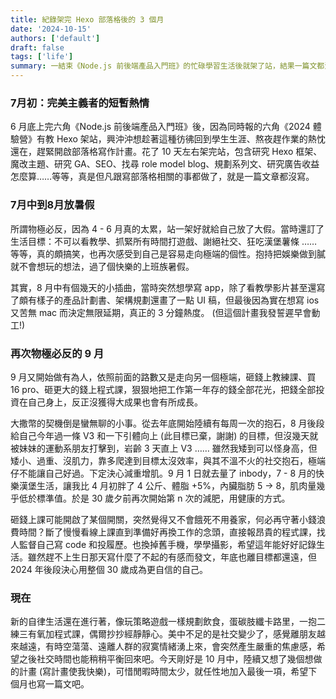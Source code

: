 ```yaml
---
title: 紀錄架完 Hexo 部落格後的 3 個月
date: '2024-10-15'
authors: ['default']
draft: false
tags: ['life']
summary: 一結束《Node.js 前後端產品入門班》的忙碌學習生活後就架了站，結果一篇文都沒寫。頹廢到 9 月突然做了很多重要決定，記錄下這 3 個月的生活與心態轉變和努力中的目標。
---
```


### 7月初：完美主義者的短暫熱情
6 月底上完六角《Node.js 前後端產品入門班》後，因為同時報的六角《2024 體驗營》有教 Hexo 架站，興沖沖想趁著這種彷彿回到學生生涯、熬夜趕作業的熱忱還在，趕緊開啟部落格寫作計畫。花了 10 天左右架完站，包含研究 Hexo 框架、魔改主題、研究 GA、SEO、找尋 role model blog、規劃系列文、研究廣告收益怎麼算……等等，真是但凡跟寫部落格相關的事都做了，就是一篇文章都沒寫。

### 7月中到8月放暑假
所謂物極必反，因為 4 - 6 月真的太累，站一架好就給自己放了大假。當時還訂了生活目標：不可以看教學、抓緊所有時間打遊戲、謝絕社交、狂吃漢堡薯條 …… 等等，真的頗搞笑，也再次感受到自己是容易走向極端的個性。抱持把娛樂做到膩就不會想玩的想法，過了個快樂的上班族暑假。

其實，8 月中有個幾天的小插曲，當時突然想學寫 app，除了看教學影片甚至還寫了頗有樣子的產品計劃書、架構規劃還畫了一點 UI 稿，但最後因為實在想寫 ios 又苦無 mac 而決定無限延期，真正的 3 分鐘熱度。 (但這個計畫我發誓遲早會動工!)

### 再次物極必反的 9 月
9 月又開始做有為人，依照前面的路數又是走向另一個極端，砸錢上教練課、買 16 pro、砸更大的錢上程式課，狠狠地把工作第一年存的錢全部花光，把錢全部投資在自己身上，反正沒獲得大成果也會有所成長。

大撒幣的契機倒是蠻無聊的小事。從去年底開始陸續有每周一次的抱石，8 月後段給自己今年過一條 V3 和一下引體向上 (此目標已棄，謝謝) 的目標，但沒幾天就被妹妹的運動系朋友打擊到，岩齡 3 天直上 V3 …… 雖然我矮到可以怪身高，但矮小、過重、沒肌力，靠多爬達到目標太沒效率，與其不溫不火的社交抱石，極端仔不能讓自己好過。下定決心減重增肌。9 月 1 日就去量了 inbody，7 - 8 月的快樂漢堡生活，讓我比 4 月初胖了 4 公斤、體脂 +5%，內臟脂肪 5 -> 8，肌肉量幾乎低於標準值。於是 30 歲夕前再次開始第 n 次的減肥，用健康的方式。

砸錢上課可能開啟了某個開關，突然覺得又不會餓死不用養家，何必再守著小錢浪費時間？斷了慢慢看線上課直到準備好再換工作的念頭，直接報昂貴的程式課，找人監督自己寫 code 和投履歷。也換掉舊手機，學學攝影，希望這年能好好記錄生活。雖然趕不上生日那天寫什麼了不起的有感而發文，年底也離目標都還遠，但 2024 年後段決心用整個 30 歲成為更自信的自己。

### 現在
新的自律生活還在進行著，像玩策略遊戲一樣規劃飲食，蛋碳肢纖卡路里，一抱二練三有氧加程式課，偶爾抄抄經靜靜心。美中不足的是社交變少了，感覺離朋友越來越遠，有時空蕩蕩、遠離人群的寂寞情緒湧上來，會突然產生嚴重的焦慮感，希望之後社交時間也能稍稍平衡回來吧。今天剛好是 10 月中，陸續又想了幾個想做的計畫 (寫計畫使我快樂)，可惜閒暇時間太少，就任性地加入最後一項，希望下個月也寫一篇文吧。